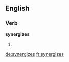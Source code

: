 ==English==

===Verb===
'''synergizes'''

# {{third-person singular of|synergize}}

[[de:synergizes]]
[[fr:synergizes]]